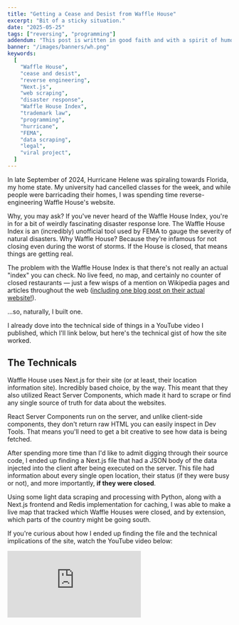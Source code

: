 ```yaml
---
title: "Getting a Cease and Desist from Waffle House"
excerpt: "Bit of a sticky situation."
date: "2025-05-25"
tags: ["reversing", "programming"]
addendum: "This post is written in good faith and with a spirit of humor and admiration. It recounts events between myself, Waffle House, its legal and marketing teams, and affiliated parties. Nothing here is meant with malice, and it was a pleasure corresponding with a breakfast chain I'm quite fond of."
banner: "/images/banners/wh.png"
keywords:
  [
    "Waffle House",
    "cease and desist",
    "reverse engineering",
    "Next.js",
    "web scraping",
    "disaster response",
    "Waffle House Index",
    "trademark law",
    "programming",
    "hurricane",
    "FEMA",
    "data scraping",
    "legal",
    "viral project",
  ]
---
```


In late September of 2024, Hurricane Helene was spiraling towards Florida, my home state. My university had cancelled classes for the week, and while people were barricading their homes, I was spending time reverse-engineering Waffle House's website.

Why, you may ask? If you've never heard of the Waffle House Index, you're in for a bit of weirdly fascinating disaster response lore. The Waffle House Index is an (incredibly) unofficial tool used by FEMA to gauge the severity of natural disasters. Why Waffle House? Because they're infamous for not closing even during the worst of storms. If the House is closed, that means things are getting real.

The problem with the Waffle House Index is that there's not really an actual "index" you can check. No live feed, no map, and certainly no counter of closed restaurants — just a few wisps of a mention on Wikipedia pages and articles throughout the web ([including one blog post on their actual website!](https://www.wafflehouse.com/how-to-measure-a-storms-fury-one-breakfast-at-a-time/)).

...so, naturally, I built one.

I already dove into the technical side of things in a YouTube video I published, which I'll link below, but here's the technical gist of how the site worked.

## The Technicals

Waffle House uses Next.js for their site (or at least, their location information site). Incredibly based choice, by the way. This meant that they also utilized React Server Components, which made it hard to scrape or find any single source of truth for data about the websites.

React Server Components run on the server, and unlike client-side components, they don't return raw HTML you can easily inspect in Dev Tools. That means you'll need to get a bit creative to see how data is being fetched.

After spending more time than I'd like to admit digging through their source code, I ended up finding a Next.js file that had a JSON body of the data injected into the client after being executed on the server. This file had information about every single open location, their status (if they were busy or not), and more importantly, **if they were closed**.

Using some light data scraping and processing with Python, along with a Next.js frontend and Redis implementation for caching, I was able to make a live map that tracked which Waffle Houses were closed, and by extension, which parts of the country might be going south.

If you're curious about how I ended up finding the file and the technical implications of the site, watch the YouTube video below:

<div className="relative w-full pb-[56.25%] h-0 mb-4">
  <iframe
    src="https://www.youtube.com/embed/TBrR3AEutsI?si=k9J_72704VCVnwRq"
    title="YouTube video player"
    frameBorder="0"
    allow="accelerometer; autoplay; clipboard-write; encrypted-media; gyroscope; picture-in-picture; web-share"
    referrerPolicy="strict-origin-when-cross-origin"
    allowFullScreen
    className="absolute top-0 left-0 w-full h-full rounded-lg mb-2"
  />
</div>

## The Beginning of the End

After I created the site, I snapped up wafflehouseindex[.]org, threw it up on Vercel, and sent out a tweet about it.

At the time, my account had fewer than 200 followers. I genuinely didn't expect anyone at the company to see the tweet, let alone for it to blow up.

But then they _did_ see it. And suddenly, the corporate account was replying, saying that the information was incorrect and reminding everyone that information about closures would come from their official communication channels.

![F](/images/whstress.png)

Which — first of all — I can understand. But I was quite literally USING their data for this, so it wasn't really incorrect at all. Either way, seeing as the entire situation was making me laugh, I quote-tweeted their response and jokingly said, "haha, now you do!" not really thinking much of it. Who would think the mega-chain breakfast place would be spending time replying to a teenager online talking about if their stores were closed?

That was the case, until Frank Luntz (American political commentator commonly seen on CNBC, Bloomberg, who also has a 400,000+ follower count on Twitter) somehow saw my tweet and took interest in the site.

### Mom, get the cameras!

At that point, I started sweating a little. Obviously being recognized for your work online is very cool, but it's another thing entirely to be casually chatting with a major media figure about a random half-joke, half-engineering marvel I'd made.

![F](/images/whfrank.png)

Frank decided to share the site with a tweet directly linking to it. Within minutes, I had a few hundred people browsing the site, poking and prodding at the index and checking out the map.

Unfortunately, the devil works hard, but Waffle House's marketing (and at this point, probably legal) team works harder. They swiftly replied to Frank's tweet, echoing what they'd said to me: - the site was unofficial and incorrect, and that any closure info would come from an official Waffle House account. Frank, wanting to maintain credibility, quickly apologized and deleted the tweet.

I figured that would be the end of it until I went to look back at what they said.

Their tweet was gone.

What?

And then I clicked their profile.

![Waffle House emailing me](/images/waffleblocked.png)

### Kicked (and scolded) out the House

In a million years did I not expect that one coming. Two responses to their tweets about an "unofficial" website and I get blocked?

In hindsight, I can imagine that my actions probably stressed some poor marketing person out and they needed to do damage control somehow. Regardless, it's incredibly funny that I got _blocked_ by the breakfast chain.

Shortly after getting blocked (and after the hurricane had passed), I woke up to an email from someone with a Very High Up Position at Waffle House informing me that I needed to immediately "cease and desist all unauthorized use of Trademarks owned by WH Intellectual, LLC and any confusingly similar marks in connection with your website."

![Waffle House emailing me](/images/whemail.png)

Honestly, I was more surprised that the silly logo I made (a very great representation, if I do say so myself) was what got me in trouble, and less so the scraping or reverse-engineering part.

You may be asking yourself: _How did I reply?_

Great question.

### With Respect and Syrup

I gave my response the same treatment as I did the rest of this entire process: complete silliness.

![Me replying to Waffle House](/images/whemailreply.png)

- "huge fan of the House"
- "Waffle House has become much like the American Flag in the Star Spangled Banner"
- "honor and respect Waffle House with this data"
- and finally, "with respect and syrup".

The Very High Up Person actually did reply to this with much less legal jargon than the first email and was very down to earth with me, even thanking me for wanting to help out with the recovery efforts. But at the end of the day, I was still violating their trademarks and needed to take it down.

I did take it down and even emailed back asking if there was anything I could do to keep the site running officially under the same branding I had created, but unfortunately got ghosted after that.

# The End of the End

One of my favorite parts of programming is the ability to simply build things just for the fun of it, and this project was nothing short of exactly that. While I do wish I could have kept it up for longer than a few weeks, being able to use data that seems meaningless on the surface to build something bigger is always such an adventure.

Thanks again to Waffle House for being good sports in the end, even after I may have violated their trademarks...and stole their data along the way :)

<i>
  <small>
    Thanks to Moo, Kai, and the Babgel GC for proofreading & editing. \<3
  </small>
</i>

<div className="border-t border-neutral-200 dark:border-neutral-800 pt-2" />

<i>Update (6/1/2025):</i> After publishing this post, my friend Alistair suggested
[I share it on Hacker News](https://news.ycombinator.com/item?id=44117302). Within
two hours, it had reached the front page with nearly 400 upvotes and sparked quite
the discussion among users of the site - both praise and critique. The post ended
up reaching over 22,000 readers, being featured in multiple blogs and articles, and
just far exceeding my expectations.{" "}

There was also a few common questions I wanted to answer:

**Why did I the site down instead of just removing the Waffle House logo and branding?**

After receiving the cease and desist, I did reach out to Waffle House to ask if there was a way to keep the site up with adjustments. I never received a reply, and around the same time, the data source I was using was patched. Rather than play a game of legal whack-a-mole, I chose to take it down.

**Would the site have been fine if I hadn't used their branding?**

Maybe? Many people pointed out that removing the logo, changing the name, and clearly stating that the site is unofficial might have put it on firmer legal ground to stay up. I personally think it still may have drawn attention for scraping, but the trademark claim was the key issue.

**Did Waffle House have to send a C&D? Couldn't they have just worked with you?**

They weren't obligated to send a C&D, and from a legal perspective I understand why they did! Could they have taken a friendlier PR approach? Sure! But from the lens of risk management, enforcing their trademark rights was a definitely safe bet.

**What did I learn from this whole thing?**

Quite a lot! About trademark law, scraping ethics, and the fine line you sometimes have to balance when dealing with creative data projects and corporate legal frameworks. Most importantly, I believe I learned how to better frame parody and unofficial content - and especially when to pick your battles.

Thank you to every person that reached out, commented, or even took the time to read the post!
